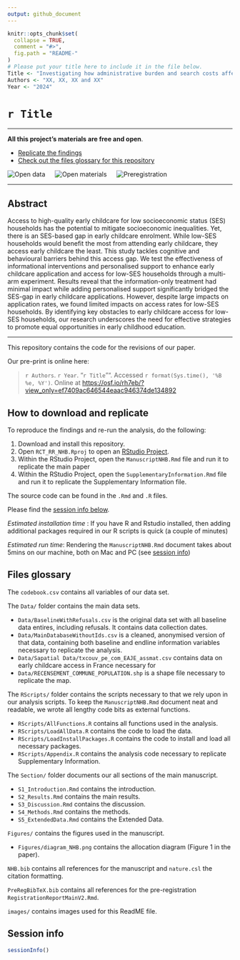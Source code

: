 ```yaml
---
output: github_document
---
```


<!-- README.md is generated from README.Rmd. Please edit that file -->

```r
knitr::opts_chunk$set(
  collapse = TRUE,
  comment = "#>",
  fig.path = "README-"
)
# Please put your title here to include it in the file below.
Title <- "Investigating how administrative burden and search costs affect social inequalities in early childcare access, a randomised controlled trial"
Authors <- "XX, XX, XX and XX"
Year <- "2024"
```

# `r Title`

---


**All this project's materials are free and open**.

- [Replicate the findings](#replicate)
- [Check out the files glossary for this repository](#glossary)

![Open data](images/data_large_color.png) &emsp; ![Open materials](images/materials_large_color.png) &emsp; ![Preregistration](images/preregistered_large_color.png)

---

## Abstract
  Access to high-quality early childcare for low socioeconomic status (SES) households has the potential to mitigate socioeconomic inequalities. Yet, there is an SES-based gap in early childcare enrolment. While low-SES households would benefit the most from attending early childcare, they access early childcare the least. This study tackles cognitive and behavioural barriers behind this access gap. We test the effectiveness of informational interventions and personalised support to enhance early childcare application and access for low-SES households through a multi-arm experiment. Results reveal that the information-only treatment had minimal impact while adding personalised support significantly bridged the SES-gap in early childcare applications. However, despite large impacts on application rates, we found limited impacts on access rates for low-SES households. By identifying key obstacles to early childcare access for low-SES households, our research underscores the need for effective strategies to promote equal opportunities in early childhood education.
  
---

This repository contains the code for the revisions of our paper. 

Our pre-print is online here:

> `r Authors`. `r Year`. "`r Title`"". Accessed `r format(Sys.time(), '%B %e, %Y')`. Online at <https://osf.io/rh7eb/?view_only=ef7409ac646544eaac946374de134892>

## How to download and replicate {#replicate}

To reproduce the findings and re-run the analysis, do the following:

1. Download and install this repository. 
2. Open `RCT_RR_NHB.Rproj` to open an [RStudio Project](https://r4ds.had.co.nz/workflow-projects.html).
3. Within the RStudio Project, open the `ManuscriptNHB.Rmd` file and run it to replicate the main paper
4. Within the RStudio Project, open the `SupplementaryInformation.Rmd` file and run it to replicate the Supplementary Information file.

The source code can be found in the `.Rmd` and `.R` files. 

Please find the [session info below](#session-info).

*Estimated installation time* : If you have R and Rstudio installed, then adding additional packages required in our R scripts is quick (a couple of minutes)

*Estimated run time*: Rendering the `ManuscriptNHB.Rmd` document takes about 5mins on our machine, both on Mac and PC (see [session info](#session-info))

## Files glossary {#glossary}

The `codebook.csv` contains all variables of our data set.

The `Data/` folder contains the main data sets.

- `Data/BaselineWithRefusals.csv` is the original data set with all baseline data entires, including refusals. It contains data collection dates. 
- `Data/MainDatabaseWithoutIds.csv` is a cleaned, anonymised version of that data, containing both baseline and endline information variables necessary to replicate the analysis.
- `Data/Sapatial Data/txcouv_pe_com_EAJE_assmat.csv` contains data on early childcare access in France necessary for 
- `Data/RECENSEMENT_COMMUNE_POPULATION.shp` is a shape file necessary to replicate the map. 

The `RScripts/` folder contains the scripts necessary to  that we rely upon in our analysis scripts. To keep the `ManuscriptNHB.Rmd` document neat and readable, we wrote all lengthy code bits as external functions.

 - `RScripts/AllFunctions.R` contains all functions used in the analysis.
 - `RScripts/LoadAllData.R` contains the code to load the data.
 - `RScripts/LoadInstallPackages.R` contains the code to install and load all necessary packages.
  - `RScripts/Appendix.R` contains the analysis code necessary to replicate Supplementary Information.
 

The `Section/` folder documents our all sections of the main manuscript.

- `S1_Introduction.Rmd` contains the introduction.
- `S2_Results.Rmd` contains the main results.
- `S3_Discussion.Rmd` contains the discussion.
- `S4_Methods.Rmd` contains the methods.
- `S5_ExtendedData.Rmd` contains the Extended Data.

`Figures/` contains the  figures used in the manuscript.

- `Figures/diagram_NHB.png` contains the allocation diagram (Figure 1 in the paper).



`NHB.bib` contains all references for the manuscript and `nature.csl` the citation formatting.

`PreRegBibTeX.bib` contains all references for the pre-registration `RegistrationReportMainV2.Rmd`.

`images/` contains images used for this ReadME file.

## Session info {#session-info}

```r
sessionInfo()
```